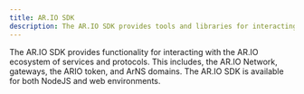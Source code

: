 ```yaml
---
title: AR.IO SDK
description: The AR.IO SDK provides tools and libraries for interacting with the AR.IO network, enabling developers to build, manage, and integrate decentralized storage solutions efficiently.
---
```


The AR.IO SDK provides functionality for interacting with the AR.IO ecosystem of services and protocols. This includes, the AR.IO Network, gateways, the ARIO token, and ArNS domains. The AR.IO SDK is available for both NodeJS and web environments.





